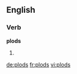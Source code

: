 ==English==

===Verb===
'''plods'''

# {{third-person singular of|plod}}

[[de:plods]]
[[fr:plods]]
[[vi:plods]]